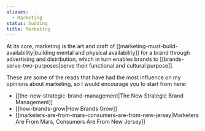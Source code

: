 ```yaml
---
aliases:
  - Marketing
status: budding
title: Marketing
---
```

At its core, marketing is the art and craft of [[marketing-must-build-availability|building mental and physical availability]] for a brand through advertising and distribution, which in turn enables brands to [[brands-serve-two-purposes|serve their functional and cultural purpose]].

These are some of the reads that have had the most influence on my opinions about marketing, so I would encourage you to start from here:

- [[the-new-strategic-brand-management|The New Strategic Brand Management]]
- [[how-brands-grow|How Brands Grow]]
- [[marketers-are-from-mars-consumers-are-from-new-jersey|Marketers Are From Mars, Consumers Are From New Jersey]]
